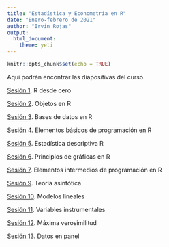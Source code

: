 ```yaml
---
title: "Estadística y Econometría en R"
date: "Enero-febrero de 2021"
author: "Irvin Rojas"
output:
  html_document:
    theme: yeti
---
```


```r
knitr::opts_chunk$set(echo = TRUE)
```

Aquí podrán encontrar las diapositivas del curso.

[Sesión 1](https://rojasirvin.github.io/EEenR/slides/sesion1.html#1). R desde cero

[Sesión 2](https://rojasirvin.github.io/EEenR/slides/sesion2.html#1). Objetos en R

[Sesión 3](https://rojasirvin.github.io/EEenR/slides/sesion3.html#1). Bases de datos en R

[Sesión 4](https://rojasirvin.github.io/EEenR/slides/sesion4.html#1). Elementos básicos de programación en R

[Sesión 5](https://rojasirvin.github.io/EEenR/slides/sesion5.html#1). Estadística descriptiva R

[Sesión 6](https://rojasirvin.github.io/EEenR/slides/sesion6.html#1). Principios de gráficas en R

[Sesión 7](https://rojasirvin.github.io/EEenR/slides/sesion7.html#1). Elementos intermedios de programación en R

[Sesión 9](https://rojasirvin.github.io/EEenR/slides/sesion9.html#1). Teoría asintótica

[Sesión 10](https://rojasirvin.github.io/EEenR/slides/sesion10.html#1). Modelos lineales

[Sesión 11](https://rojasirvin.github.io/EEenR/slides/sesion11.html#1). Variables instrumentales

[Sesión 12](https://rojasirvin.github.io/EEenR/slides/sesion12.html#1). Máxima verosimilitud

[Sesión 13](https://rojasirvin.github.io/EEenR/slides/sesion13.html#1). Datos en panel